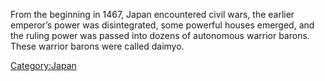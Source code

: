 {{merge to|Japan Forestry}}

From the beginning in 1467, Japan encountered civil wars, the earlier emperor’s power was disintegrated, some powerful houses emerged, and the ruling power was passed into dozens of autonomous warrior barons. These warrior barons were called daimyo.

[[Category:Japan]]